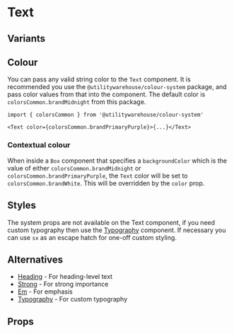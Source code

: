 
<Meta of={Stories} />

# Text

<Description />

## Variants

<Canvas of={Stories.TextVariants} />

## Colour

You can pass any valid string color to the `Text` component. It is recommended
you use the `@utilitywarehouse/colour-system` package, and pass color values
from that into the component. The default color is `colorsCommon.brandMidnight`
from this package.

```tsx
import { colorsCommon } from '@utilitywarehouse/colour-system'

<Text color={colorsCommon.brandPrimaryPurple}>{...}</Text>
```

### Contextual colour

When inside a `Box` component that specifies a `backgroundColor` which is the
value of either `colorsCommon.brandMidnight` or
`colorsCommon.brandPrimaryPurple`, the `Text` color will be set to
`colorsCommon.brandWhite`. This will be overridden by the `color` prop.

<Canvas of={Stories.TextColour} />

## Styles

The system props are not available on the Text component, if you need custom typography then use the [Typography](?path=/docs/components-typography--documentation) component.
If necessary you can use `sx` as an escape hatch for one-off custom styling.

## Alternatives

- [Heading](?path=/docs/components-heading--documentation) - For heading-level text
- [Strong](?path=/docs/components-strong--documentation) - For strong importance
- [Em](?path=/docs/components-em--documentation) - For emphasis
- [Typography](?path=/docs/components-typography--documentation) - For custom typography

## Props

<ArgTypes of={Stories} />
